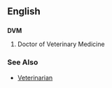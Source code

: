 ==English==
==={{initialism}}===
'''DVM'''

#Doctor of Veterinary Medicine

===See Also===
*[[Veterinarian]]